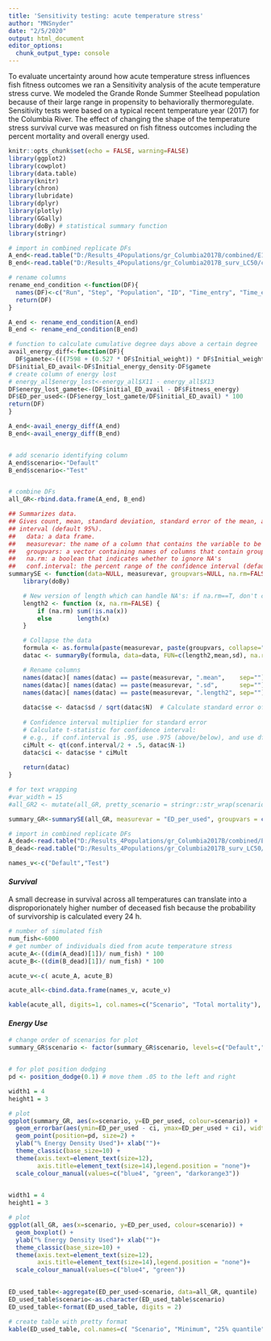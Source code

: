 ```yaml
---
title: 'Sensitivity testing: acute temperature stress'
author: "MNSnyder"
date: "2/5/2020"
output: html_document
editor_options: 
  chunk_output_type: console
---
```


To evaluate uncertainty around how acute temperature stress influences fish fitness outcomes we ran a Sensitivity analysis of the acute temperature stress curve. We modeled the Grande Ronde Summer Steelhead population because of their large range in propensity to behaviorally thermoregulate. Sensitivity tests were based on a typical recent temperature year (2017) for the Columbia River. The effect of changing the shape of the temperature stress survival curve was measured on fish fitness outcomes including the percent mortality and overall energy used.  

```r
knitr::opts_chunk$set(echo = FALSE, warning=FALSE)
library(ggplot2)
library(cowplot)
library(data.table)
library(knitr)
library(chron)
library(lubridate)
library(dplyr)
library(plotly)
library(GGally)
library(doBy) # statistical summary function
library(stringr)
```


```r
# import in combined replicate DFs
A_end<-read.table("D:/Results_4Populations/gr_Columbia2017B/combined/E13.csv", header=TRUE, sep=",")
B_end<-read.table("D:/Results_4Populations/gr_Columbia2017B_surv_LC50/combined/E13.csv", header=TRUE, sep=",")

# rename columns
rename_end_condition <-function(DF){
  names(DF)<-c("Run", "Step", "Population", "ID", "Time_entry", "Time_exit", "Time_in_system", "Time_remaining", "Total_hours_cold_water", "Initial_weight", "Initial_energy_density", "Fitness_weight", "Fitness_energy_density", "Fitness_energy")
  return(DF)
}

A_end <- rename_end_condition(A_end)
B_end <- rename_end_condition(B_end)

```


```r
# function to calculate cumulative degree days above a certain degree
avail_energy_diff<-function(DF){
  DF$gamete<-(((7598 + (0.527 * DF$Initial_weight)) * DF$Initial_weight) * 0.068) / DF$Initial_weight
DF$initial_ED_avail<-DF$Initial_energy_density-DF$gamete
# create column of energy lost
# energy_all$energy_lost<-energy_all$X11 - energy_all$X13
DF$energy_lost_gamete<-(DF$initial_ED_avail - DF$Fitness_energy) 
DF$ED_per_used<-(DF$energy_lost_gamete/DF$initial_ED_avail) * 100
return(DF)
}

A_end<-avail_energy_diff(A_end)
B_end<-avail_energy_diff(B_end)


# add scenario identifying column
A_end$scenario<-"Default"
B_end$scenario<-"Test"


# combine DFs 
all_GR<-rbind.data.frame(A_end, B_end)
```


```r
## Summarizes data.
## Gives count, mean, standard deviation, standard error of the mean, and confidence 
## interval (default 95%).
##   data: a data frame.
##   measurevar: the name of a column that contains the variable to be summariezed
##   groupvars: a vector containing names of columns that contain grouping variables
##   na.rm: a boolean that indicates whether to ignore NA's
##   conf.interval: the percent range of the confidence interval (default is 95%)
summarySE <- function(data=NULL, measurevar, groupvars=NULL, na.rm=FALSE, conf.interval=.95) {
    library(doBy)

    # New version of length which can handle NA's: if na.rm==T, don't count them
    length2 <- function (x, na.rm=FALSE) {
        if (na.rm) sum(!is.na(x))
        else       length(x)
    }

    # Collapse the data
    formula <- as.formula(paste(measurevar, paste(groupvars, collapse=" + "), sep=" ~ "))
    datac <- summaryBy(formula, data=data, FUN=c(length2,mean,sd), na.rm=na.rm)

    # Rename columns
    names(datac)[ names(datac) == paste(measurevar, ".mean",    sep="") ] <- measurevar
    names(datac)[ names(datac) == paste(measurevar, ".sd",      sep="") ] <- "sd"
    names(datac)[ names(datac) == paste(measurevar, ".length2", sep="") ] <- "N"
    
    datac$se <- datac$sd / sqrt(datac$N)  # Calculate standard error of the mean
    
    # Confidence interval multiplier for standard error
    # Calculate t-statistic for confidence interval: 
    # e.g., if conf.interval is .95, use .975 (above/below), and use df=N-1
    ciMult <- qt(conf.interval/2 + .5, datac$N-1)
    datac$ci <- datac$se * ciMult
    
    return(datac)
}
```


```r
# for text wrapping
#var_width = 15
#all_GR2 <- mutate(all_GR, pretty_scenario = stringr::str_wrap(scenario, width = var_width))

summary_GR<-summarySE(all_GR, measurevar = "ED_per_used", groupvars = c( "scenario"))

```

```r
# import in combined replicate DFs
A_dead<-read.table("D:/Results_4Populations/gr_Columbia2017B/combined/E12.csv", header=TRUE, sep=",")
B_dead<-read.table("D:/Results_4Populations/gr_Columbia2017B_surv_LC50/combined/E12.csv", header=TRUE, sep=",")

names_v<-c("Default","Test")

```

#### *Survival*

A small decrease in survival across all temperatures can translate into a disproporionately higher number of deceased fish because the probability of survivorship is calculated every 24 h. 

```r
# number of simulated fish
num_fish<-6000
# get number of individuals died from acute temperature stress
acute_A<-((dim(A_dead)[1])/ num_fish) * 100
acute_B<-((dim(B_dead)[1])/ num_fish) * 100

acute_v<-c( acute_A, acute_B)

acute_all<-cbind.data.frame(names_v, acute_v)

kable(acute_all, digits=1, col.names=c("Scenario", "Total mortality"), caption="Table 1. Model output for percent of individuals dying from acute temperature stress summarized for Grande Ronde River Summer Steelhead.")
```


#### *Energy Use*

```r

# change order of scenarios for plot
summary_GR$scenario <- factor(summary_GR$scenario, levels=c("Default","Test"))


# for plot position dodging
pd <- position_dodge(0.1) # move them .05 to the left and right

width1 = 4
height1 = 3

# plot
ggplot(summary_GR, aes(x=scenario, y=ED_per_used, colour=scenario)) +
  geom_errorbar(aes(ymin=ED_per_used - ci, ymax=ED_per_used + ci), width = 0.1, position=pd, size=1.25) +
  geom_point(position=pd, size=2) + 
  ylab("% Energy Density Used")+ xlab("")+
  theme_classic(base_size=10) + 
  theme(axis.text=element_text(size=12),
        axis.title=element_text(size=14),legend.position = "none")+
  scale_colour_manual(values=c("blue4", "green", "darkorange3"))
  
```


```r

width1 = 4
height1 = 3

# plot
ggplot(all_GR, aes(x=scenario, y=ED_per_used, colour=scenario)) +
  geom_boxplot() + 
  ylab("% Energy Density Used")+ xlab("")+
  theme_classic(base_size=10) + 
  theme(axis.text=element_text(size=12),
        axis.title=element_text(size=14),legend.position = "none")+
  scale_colour_manual(values=c("blue4", "green"))
  
```


```r
ED_used_table<-aggregate(ED_per_used~scenario, data=all_GR, quantile)
ED_used_table$scenario<-as.character(ED_used_table$scenario)
ED_used_table<-format(ED_used_table, digits = 2)

# create table with pretty format
kable(ED_used_table, col.names=c( "Scenario", "Minimum", "25% quantile","Median", "75% quantile", "Maximum"),row.names=FALSE, caption="Table 1. Percent energy used across different acute temperature stress curves summarized for Grande Ronde River Summer Steelhead.", digits=1)
```

